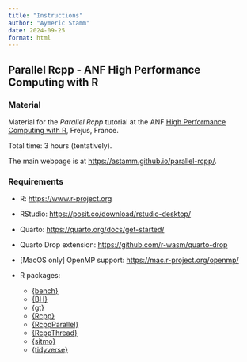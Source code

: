 ```yaml
---
title: "Instructions"
author: "Aymeric Stamm"
date: 2024-09-25
format: html
---
```


## Parallel Rcpp - ANF High Performance Computing with R

### Material

Material for the *Parallel Rcpp* tutorial at the ANF [High Performance Computing
with R](https://indico.mathrice.fr/event/536/), Frejus, France. 

Total time: 3 hours (tentatively).

The main webpage is at <https://astamm.github.io/parallel-rcpp/>.

### Requirements

- R: <https://www.r-project.org>
- RStudio: <https://posit.co/download/rstudio-desktop/>
- Quarto: <https://quarto.org/docs/get-started/>
- Quarto Drop extension: <https://github.com/r-wasm/quarto-drop>
- [MacOS only] OpenMP support: <https://mac.r-project.org/openmp/>
- R packages: 

    - [{bench}](https://bench.r-lib.org/)
    - [{BH}](https://dirk.eddelbuettel.com/code/bh.html)
    - [{gt}](https://gt.rstudio.com/)
    - [{Rcpp}](https://dirk.eddelbuettel.com/code/rcpp.html)
    - [{RcppParallel}](https://rcppcore.github.io/RcppParallel/)
    - [{RcppThread}](https://github.com/tnagler/RcppThread)
    - [{sitmo}](http://thecoatlessprofessor.com/projects/sitmo/)
    - [{tidyverse}](https://www.tidyverse.org)
